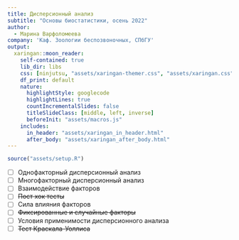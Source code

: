 ```yaml
---
title: Дисперсионный анализ
subtitle: "Основы биостатистики, осень 2022"
author: 
  - Марина Варфоломеева
company: 'Каф. Зоологии беспозвоночных, СПбГУ'
output:
  xaringan::moon_reader:
    self-contained: true
    lib_dir: libs
    css: [ninjutsu, "assets/xaringan-themer.css", "assets/xaringan.css"]
    df_print: default
    nature:
      highlightStyle: googlecode
      highlightLines: true
      countIncrementalSlides: false
      titleSlideClass: [middle, left, inverse]
      beforeInit: "assets/macros.js"
    includes:
      in_header: "assets/xaringan_in_header.html"
      after_body: "assets/xaringan_after_body.html"
---
```


```r
source("assets/setup.R")
```

- [ ] Однофакторный дисперсионный анализ
- [ ] Многофакторный дисперсионный анализ
- [ ] Взаимодействие факторов
- [ ] ~~Пост хок тесты~~
- [ ] Сила влияния факторов
- [ ] ~~Фиксированные и случайные факторы~~
- [ ] Условия применимости дисперсионного анализа
- [ ] ~~Тест Краскала-Уоллиса~~



